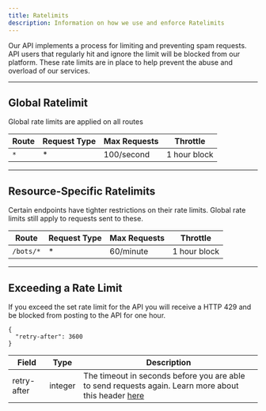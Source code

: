```yaml
---
title: Ratelimits
description: Information on how we use and enforce Ratelimits
---
```


Our API implements a process for limiting and preventing spam requests. API users that regularly hit and ignore the limit will be blocked from our platform. These rate limits are in place to help prevent the abuse and overload of our services.

--- 

## Global Ratelimit

Global rate limits are applied on all routes

| Route | Request Type | Max Requests | Throttle     |
| ----- | ------------ | ------------ | ------------ |
| `*`   | \*           | 100/second   | 1 hour block |

---

## Resource-Specific Ratelimits

Certain endpoints have tighter restrictions on their rate limits. Global rate limits still apply to requests sent to these.

| Route     | Request Type | Max Requests | Throttle     |
| --------- | ------------ | ------------ | ------------ |
| `/bots/*` | \*           | 60/minute    | 1 hour block |

---

## Exceeding a Rate Limit

If you exceed the set rate limit for the API you will receive a HTTP 429 and be blocked from posting to the API for one hour.

```json:title=HTTP%20429
{
  "retry-after": 3600
}
```

| Field       | Type    | Description                                                                                                                                                                   |
| ----------- | ------- | ----------------------------------------------------------------------------------------------------------------------------------------------------------------------------- |
| retry-after | integer | The timeout in seconds before you are able to send requests again. Learn more about this header [here](https://developer.mozilla.org/en-US/docs/Web/HTTP/Headers/Retry-After) |
